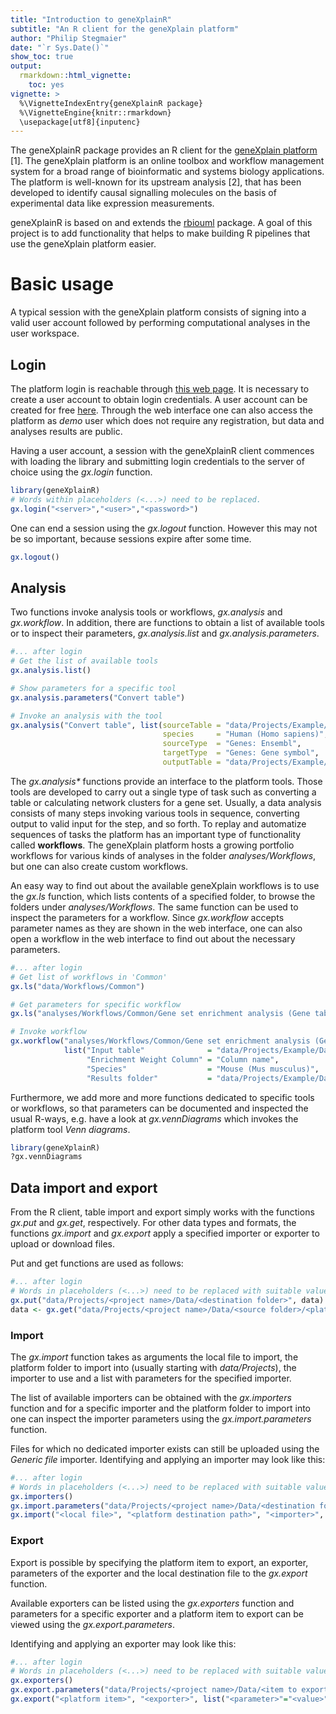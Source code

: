 ```yaml
---
title: "Introduction to geneXplainR"
subtitle: "An R client for the geneXplain platform"
author: "Philip Stegmaier"
date: "`r Sys.Date()`"
show_toc: true
output:
  rmarkdown::html_vignette:
    toc: yes
vignette: >
  %\VignetteIndexEntry{geneXplainR package}
  %\VignetteEngine{knitr::rmarkdown}
  \usepackage[utf8]{inputenc}
---
```


The geneXplainR package provides an R client for the 
[geneXplain platform](http://genexplain.com/genexplain-platform/) [1]. 
The geneXplain platform is an online toolbox and workflow management 
system for a broad range of bioinformatic and systems biology applications.
The platform is well-known for its upstream analysis [2], that has been
developed to identify causal signalling molecules on the basis of experimental data
like expression measurements.

geneXplainR is based on and extends the [rbiouml](https://cran.r-project.org/web/packages/rbiouml/index.html) package.
A goal of this project is to add functionality that helps to make building R pipelines that use the geneXplain platform easier.

# Basic usage

A typical session with the geneXplain platform consists of signing into a valid user account
followed by performing computational analyses in the user workspace.

## Login

The platform login is reachable through [this web page](http://genexplain.com/log-in/). It is necessary to 
create a user account to obtain login credentials. A user account can be created for free
[here](http://genexplain.com/genexplain-platform-registration/). Through the web interface one can also access
the platform as *demo* user which does not require any registration, but data and analyses results are public.

Having a user account, a session with the geneXplainR client commences with loading the library and
submitting login credentials to the server of choice using the *gx.login* function.

```r
library(geneXplainR)
# Words within placeholders (<...>) need to be replaced.
gx.login("<server>","<user>","<password>")
```

One can end a session using the *gx.logout* function. However this may not be so important, because sessions expire after some time.

```r
gx.logout()
```

## Analysis

Two functions invoke analysis tools or workflows, *gx.analysis* and *gx.workflow*. In addition, there are functions to
obtain a list of available tools or to inspect their parameters, *gx.analysis.list* and *gx.analysis.parameters*.

```r
#... after login
# Get the list of available tools
gx.analysis.list()

# Show parameters for a specific tool
gx.analysis.parameters("Convert table")

# Invoke an analysis with the tool
gx.analysis("Convert table", list(sourceTable = "data/Projects/Example/Data/example_table",
                                  species     = "Human (Homo sapiens)",
                                  sourceType  = "Genes: Ensembl",
                                  targetType  = "Genes: Gene symbol",
                                  outputTable = "data/Projects/Example/Data/example_output_table"))
```

The *gx.analysis&#42;* functions provide an interface to the platform tools. Those tools are developed
to carry out a single type of task such as converting a table or calculating network clusters for a gene set.
Usually, a data analysis consists of many steps invoking various tools
in sequence, converting output to valid input for the step, and so forth. To replay and automatize sequences of
tasks the platform has an important type of functionality called **workflows**.
The geneXplain platform hosts a growing portfolio workflows for various kinds of analyses in the folder *analyses/Workflows*,
but one can also create custom workflows.

An easy way to find out about the available geneXplain workflows is to use the *gx.ls* function, which lists contents of a
specified folder, to browse the folders under *analyses/Workflows*. The same function can be used to inspect the parameters
for a workflow. Since *gx.workflow* accepts parameter names as they are shown in the web interface, one can also
open a workflow in the web interface to find out about the necessary parameters.


```r
#... after login
# Get list of workflows in 'Common'
gx.ls("data/Workflows/Common")

# Get parameters for specific workflow
gx.ls("analyses/Workflows/Common/Gene set enrichment analysis (Gene table)")

# Invoke workflow
gx.workflow("analyses/Workflows/Common/Gene set enrichment analysis (Gene table)",
            list("Input table"              = "data/Projects/Example/Data/example_table",
                 "Enrichment Weight Column" = "Column name",
                 "Species"                  = "Mouse (Mus musculus)",
                 "Results folder"           = "data/Projects/Example/Data/example_output"))
```

Furthermore, we add more and more functions dedicated to specific tools or workflows, so that parameters
can be documented and inspected the usual R-ways, e.g. have a look at *gx.vennDiagrams* which invokes
the platform tool *Venn diagrams*.

```r
library(geneXplainR)
?gx.vennDiagrams
```

## Data import and export

From the R client, table import and export simply works with the functions *gx.put* and *gx.get*, respectively.
For other data types and formats, the functions *gx.import* and *gx.export* apply a specified importer or exporter
to upload or download files.

Put and get functions are used as follows:

```r
#... after login
# Words in placeholders (<...>) need to be replaced with suitable values.
gx.put("data/Projects/<project name>/Data/<destination folder>", data)
data <- gx.get("data/Projects/<project name>/Data/<source folder>/<platform table>")
```

### Import

The *gx.import* function takes as arguments the local file to import,
the platform folder to import into (usually starting with *data/Projects*),
the importer to use and a list with parameters for the specified importer.

The list of available importers can be obtained with the *gx.importers* function and
for a specific importer and the platform folder to import into one can inspect the
importer parameters using the *gx.import.parameters* function.

Files for which no dedicated importer exists can still be uploaded using the *Generic file* importer.
Identifying and applying an importer may look like this:

```r
#... after login
# Words in placeholders (<...>) need to be replaced with suitable values.
gx.importers()
gx.import.parameters("data/Projects/<project name>/Data/<destination folder>", "<importer name>")
gx.import("<local file>", "<platform destination path>", "<importer>", list("<parameter>"="<value>"))
```

### Export

Export is possible by specifying the platform item to export, an exporter, parameters of the exporter
and the local destination file to the *gx.export* function.

Available exporters can be listed using the *gx.exporters* function and parameters for a specific exporter
and a platform item to export can be viewed using the *gx.export.parameters*.


Identifying and applying an exporter may look like this:

```r
#... after login
# Words in placeholders (<...>) need to be replaced with suitable values.
gx.exporters()
gx.export.parameters("data/Projects/<project name>/Data/<item to export>", "<exporter name>")
gx.export("<platform item>", "<exporter>", list("<parameter>"="<value>"), "local file")
```

